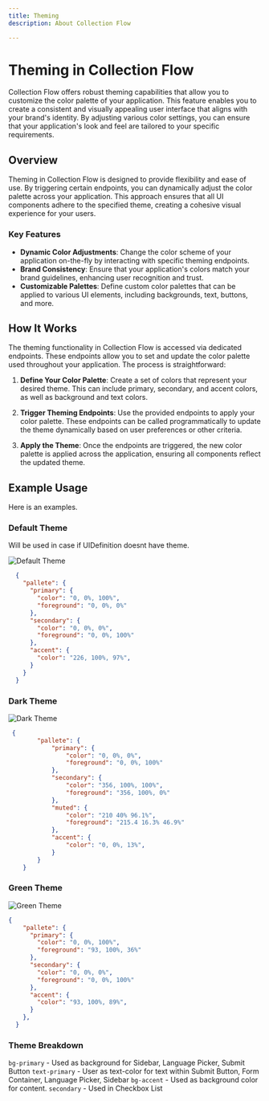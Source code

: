 ```yaml
---
title: Theming
description: About Collection Flow

---
```


# Theming in Collection Flow

Collection Flow offers robust theming capabilities that allow you to customize the color palette of your application. This feature enables you to create a consistent and visually appealing user interface that aligns with your brand's identity. By adjusting various color settings, you can ensure that your application's look and feel are tailored to your specific requirements.

## Overview

Theming in Collection Flow is designed to provide flexibility and ease of use. By triggering certain endpoints, you can dynamically adjust the color palette across your application. This approach ensures that all UI components adhere to the specified theme, creating a cohesive visual experience for your users.

### Key Features

- **Dynamic Color Adjustments**: Change the color scheme of your application on-the-fly by interacting with specific theming endpoints.
- **Brand Consistency**: Ensure that your application's colors match your brand guidelines, enhancing user recognition and trust.
- **Customizable Palettes**: Define custom color palettes that can be applied to various UI elements, including backgrounds, text, buttons, and more.

## How It Works

The theming functionality in Collection Flow is accessed via dedicated endpoints. These endpoints allow you to set and update the color palette used throughout your application. The process is straightforward:

1. **Define Your Color Palette**: Create a set of colors that represent your desired theme. This can include primary, secondary, and accent colors, as well as background and text colors.

2. **Trigger Theming Endpoints**: Use the provided endpoints to apply your color palette. These endpoints can be called programmatically to update the theme dynamically based on user preferences or other criteria.

3. **Apply the Theme**: Once the endpoints are triggered, the new color palette is applied across the application, ensuring all components reflect the updated theme.

## Example Usage

Here is an examples.

### Default Theme
Will be used in case if UIDefinition doesnt have theme.

![Default Theme](https://cdn.ballerine.io/images/cf-theme2.png)

```json
  {
    "pallete": {
      "primary": {
        "color": "0, 0%, 100%",
        "foreground": "0, 0%, 0%"
      },
      "secondary": {
        "color": "0, 0%, 0%",
        "foreground": "0, 0%, 100%"
      },
      "accent": {
        "color": "226, 100%, 97%",
      }
    }
  }
```


### Dark Theme
![Dark Theme](https://cdn.ballerine.io/images/cf-theme3.png)

```json
 {
        "pallete": {
            "primary": {
                "color": "0, 0%, 0%",
                "foreground": "0, 0%, 100%"
            },
            "secondary": {
                "color": "356, 100%, 100%",
                "foreground": "356, 100%, 0%"
            },
            "muted": {
                "color": "210 40% 96.1%",
                "foreground": "215.4 16.3% 46.9%"
            },
            "accent": {
                "color": "0, 0%, 13%",
            }
        }
    }
```

### Green Theme
![Green Theme](https://cdn.ballerine.io/images/cf-theme1.png)

```json
{
    "pallete": {
      "primary": {
        "color": "0, 0%, 100%",
        "foreground": "93, 100%, 36%"
      },
      "secondary": {
        "color": "0, 0%, 0%",
        "foreground": "0, 0%, 100%"
      },
      "accent": {
        "color": "93, 100%, 89%",
      }
    },
  }
  ```

### Theme Breakdown
`bg-primary` - Used as background for Sidebar, Language Picker, Submit Button
`text-primary` - User as text-color for text within Submit Button, Form Container, Language Picker, Sidebar
`bg-accent` - Used as background color for content.
`secondary` - Used in Checkbox List
